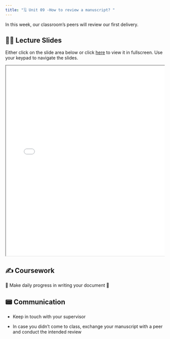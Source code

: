 ```yaml
---
title: "🗓️ Unit 09 -How to review a manuscript? "
---
```


In this week, our classroom's peers will review our first delivery.

## 👨‍🏫 Lecture Slides 

Either click on the slide area below or click [here](slides.qmd) to view it in fullscreen.
Use your keypad to navigate the slides.

<div class="container" style="position: relative;overflow: hidden;width: 100%;min-height:600px;">
<iframe src="slides.html" style="position=absolute;top: 0;left: 0;bottom: 0;right: 0;width: 100%;min-height:600px;"></iframe>
</div>

## ✍️ Coursework

🚧 Make daily progress in writing your document   🚧


## 📟 Communication

- Keep in touch with your supervisor  

- In case you didn't come to class, exchange your manuscript with a peer and conduct the intended  review